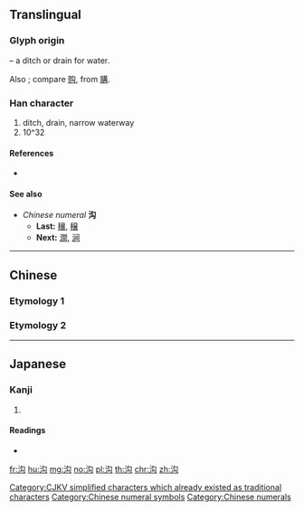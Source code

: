 {{also|溝}}
==Translingual==

===Glyph origin===
{{Han etym}}
{{Han compound|水|alt1=氵|t1=water|勾|c1=s|c2=p|ls=psc}} – a ditch or drain for water.

Also {{Han simp|溝|f=冓|t=勾}}; compare [[购]], from [[購]].

[[Category:CJKV simplified characters which already existed as traditional characters]]

===Han character===
{{Han char|rn=85|rad=水|as=04|sn=7|four=|canj=EPI,XEPI}}

# ditch, drain, narrow waterway
# 10^32

====References====
* {{Han ref|kx=0612.080|dkj=17222|dj=1005.120|hdz=31571.010|uh=6C9F|ud=27807}}

====See also====
* ''Chinese numeral'' '''沟'''
** '''Last:''' [[穰]], [[穣]]
** '''Next:''' [[澗]], [[涧]]

[[Category:Chinese numeral symbols]]
[[Category:Chinese numerals]]

----

==Chinese==

===Etymology 1===
{{zh-see|溝}}

===Etymology 2===
{{zh-see|泃|v}}

----

==Japanese==

===Kanji===
{{ja-kanji|grade=|rs=水04}}

# {{defn|lang=ja|sort=水04}}

====Readings====
* {{ja-readings|on=[[こう]] (kō), [[く]] (ku)|kun=}}

[[fr:沟]]
[[hu:沟]]
[[mg:沟]]
[[no:沟]]
[[pl:沟]]
[[th:沟]]
[[chr:沟]]
[[zh:沟]]